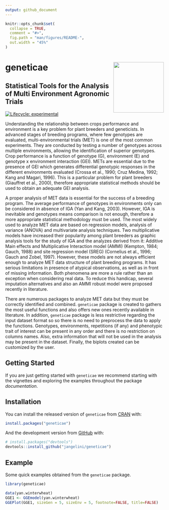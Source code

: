 ```yaml
---
output: github_document
---
```


<!-- README.md is generated from README.Rmd. Please edit that file -->

```r
knitr::opts_chunk$set(
  collapse = TRUE,
  comment = "#>",
  fig.path = "man/figures/README-",
  out.width = "45%"
)
```

# geneticae <img src="man/figures/baseplot.png" align="right" alt="" width="160"/>

## Statistical Tools for the Analysis of Multi Environment Agronomic Trials


<!-- cuando este la web poner acá -->
<!-- --- -->

<!-- Web: <https://mpru.github.io/karel/> -->

<!-- CRAN: <https://CRAN.R-project.org/package=karel> -->

<!-- --- -->

<!-- badges: start -->

<!-- dejo esto porque todavia hay links que no estan disponibles: -->
[![Lifecycle: experimental](https://img.shields.io/badge/lifecycle-experimental-orange.svg)](https://lifecycle.r-lib.org/articles/stages.html)

<!-- cuando este en cran agregar estas -->
<!-- [![CRAN status](https://www.r-pkg.org/badges/version/geneticae)](https://CRAN.R-project.org/package=geneticae) -->
<!-- [![Downloads](https://cranlogs.r-pkg.org/badges/geneticae?color=blue)](https://cran.rstudio.com/package=geneticae) -->
<!-- [![Codecov test coverage](https://codecov.io/gh/r-lib/geneticae/branch/master/graphs/badge.svg)](https://codecov.io/gh/r-lib/geneticae?branch=master) -->
<!-- badges: end -->

Understanding the relationship between crops performance and environment is a key problem for plant breeders and geneticists. In advanced stages of breeding programs, where few genotypes are evaluated, multi-environmental trials (MET) is one of the most common experiments. They are conducted by testing a number of genotypes across multiple environments, allowing the identification of superior genotypes. Crop performance is a function of genotype (G), environment (E) and genotype x environment interaction (GEI). METs are essential due to the presence of GEI which generates differential genotypic responses in the different environments evaluated (Crossa et al., 1990; Cruz Medina, 1992; Kang and Magari, 1996). This is a particular problem for plant breeders (Giauffret et al., 2000), therefore appropriate statistical methods should be used to obtain an adequate GEI analysis.

A proper analysis of MET data is essential for the success of a breeding program. The average performance of genotypes in environments only can be considered in absence of IGA (Yan and Kang, 2003). However, IGA is inevitable and genotypes means comparison is not enough, therefore a more appropriate statistical methodology must be used. The most widely used to analyze MET data are based on regression models, analysis of variance (ANOVA) and multivariate analysis techniques.
Two multiplicative models have increased their popularity among plant breeders as graphic analysis tools for the study of IGA and the analyzes derived from it: Additive Main effects and Multiplicative Interaction model (AMMI) (Kempton, 1984; Gauch, 1988) and site regression model (SREG) (Cornelius et al., 1996; Gauch and Zobel, 1997). However, these models are not always efficient enough to analyze MET data structure of plant breeding programs. It has serious limitations in presence of atypical observations, as well as in front of missing information. Both phenomena are more a rule rather than an exception when considering real data. To reduce this handicap, several imputation alternatives and also an AMMI robust model were proposed recently in literature.

There are numerous packages to analyze MET data but they must be correctly identified and combined. `geneticae` package is created to gathers the most useful functions and also offers new ones recently available in literature. In addition, `geneticae` package is less restrictive regarding the input dataset format  so so there is no need to preprocess the data to apply the functions. Genotypes, environments, repetitions (if any) and phenotypic trait of interest can be present in any order and there is no restriction on columns names. Also, extra information that will not be used in the analysis may be present in the dataset. Finally, the biplots created can be customized by the user.



## Getting Started

If you are just getting started with `geneticae` we recommend starting with the vignettes and exploring the examples throughout the package _documentation_.

## Installation

You can install the released version of `geneticae` from
[CRAN](https://CRAN.R-project.org) with:

``` r
install.packages("geneticae")
```

And the development version from [GitHub](https://github.com/) with:

``` r
# install.packages("devtools")
devtools::install_github("jangelini/geneticae")
```
## Example

Some quick examples obtained from the `geneticae` package.

```r
library(geneticae)

data(yan.winterwheat)
GGE1 <- GGEmodel(yan.winterwheat)
GGEPlot(GGE1, sizeGen = 5, sizeEnv = 5, footnote=FALSE, title=FALSE)
```
